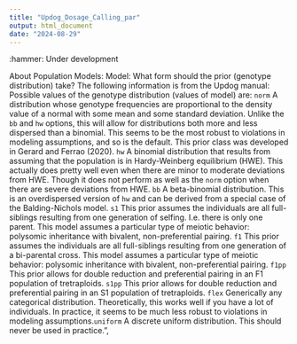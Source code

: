 ```yaml
---
title: "Updog_Dosage_Calling_par"
output: html_document
date: "2024-08-29"
---
```


:hammer: Under development

About Population Models:
Model: What form should the prior (genotype distribution) take?
The following information is from the Updog manual:
Possible values of the genotype distribution (values of model) are: 
`norm` A distribution whose genotype frequencies are proportional to the density value of a normal with some mean and some standard deviation. Unlike the `bb` and `hw` options, this will allow for distributions both more and less dispersed than a binomial. This seems to be the  most robust to violations in modeling assumptions, and so is the default. This prior class was developed in Gerard and Ferrao (2020). `hw` A binomial distribution that results from assuming that the population is in Hardy-Weinberg equilibrium (HWE). This actually does pretty well even when there are minor to moderate deviations from HWE. Though it does not perform as well as the `norm` option when there are severe deviations from HWE. `bb` A beta-binomial distribution. This is an overdispersed version of `hw` and can be derived from a special case of the Balding-Nichols model. `s1` This prior assumes the individuals are all full-siblings resulting from one generation of selfing. I.e. there is only one parent. This model assumes a particular type of meiotic behavior: polysomic inheritance with bivalent, non-preferential pairing.
`f1` This prior assumes the individuals are all full-siblings resulting from one generation of a bi-parental cross. This model assumes a particular type of meiotic behavior: polysomic inheritance with bivalent, non-preferential pairing. `f1pp` This prior allows for double reduction and preferential pairing in an F1 population of tretraploids. `s1pp` This prior allows for double reduction and preferential pairing in an S1 population of tretraploids.  `flex` Generically any categorical distribution. Theoretically, this works well if you have a lot of individuals. In practice, it seems to be much less robust to violations in modeling assumptions.`uniform` A discrete uniform distribution. This should never be used in practice.",
